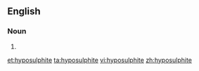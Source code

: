 ==English==

===Noun===
{{en-noun}}

# {{alternative spelling of|hyposulfite|lang=en}}

[[et:hyposulphite]]
[[ta:hyposulphite]]
[[vi:hyposulphite]]
[[zh:hyposulphite]]